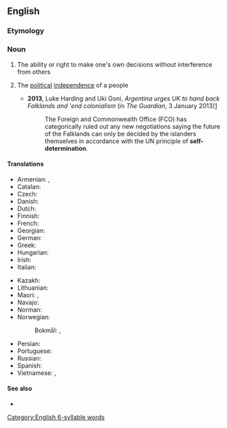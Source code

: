 ==English==

===Etymology===
{{prefix|self|determination|lang=en}}

===Noun===
{{wikipedia}}
{{en-noun|-}}

# The ability or right to make one's own decisions without interference from others
# {{lb|en|politics}} The [[political]] [[independence]] of a people
#* '''2013''', Luke Harding and Uki Goni, ''Argentina urges UK to hand back Falklands and 'end colonialism'' (in ''The Guardian'', 3 January 2013)[http://www.guardian.co.uk/uk/2013/jan/02/argentina-britain-hand-back-falklands]
#*: The Foreign and Commonwealth Office (FCO) has categorically ruled out any new negotiations saying the future of the Falklands can only be decided by the islanders themselves in accordance with the UN principle of '''self-determination'''.

====Translations====
{{trans-top|political independence of a people}}
* Armenian: {{t+|hy|ինքնորոշում|sc=Armn}}, {{t|hy|ավտո- դետերմինացիոնիզմ}}
* Catalan: {{t|ca|autodeterminació|f}}
* Czech: {{t|cs|sebeurčení|n}}
* Danish: {{t|da|selvbestemmelse|c}}
* Dutch: {{t+|nl|zelfbeschikking|f}}
* Finnish: {{t+|fi|itsemääräämisoikeus}}
* French: {{t+|fr|autodétermination}}
* Georgian: {{t|ka|თვითგამორკვევა}}
* German: {{t+|de|Selbstbestimmung|f}}
* Greek: {{t+|el|αυτοδιάθεση|f}}
* Hungarian: {{t+|hu|önrendelkezés}}
* Irish: {{t|ga|féinchinneadh|m}}
* Italian: {{t+|it|autodeterminazione|f}}
{{trans-mid}}
* Kazakh: {{t|kk|өзін-өзі билеу|sc=Cyrl}}
* Lithuanian: {{t|lt|apsisprendimas|m}}
* Maori: {{t|mi|motuhaketanga}}, {{t|mi|tino rangatiratanga}}
* Navajo: {{t|nv|tʼáá hó ájítʼéego}}
* Norman: {{t|nrf|dêtèrminnâtion dé sé|f}}
* Norwegian:
*: Bokmål: {{t|nb|selvbestemmelse|m}}, {{t|nb|sjølbestemmelse|m}}
* Persian: {{t|fa|تعیین سرنوشت|tr=ta'yin-e sarnevešt|sc=fa-Arab}}
* Portuguese: {{t+|pt|autodeterminação|f}}
* Russian: {{t+|ru|самоопределе́ние}}
* Spanish: {{t|es|autodeterminación|f}}
* Vietnamese: {{t|vi|sự tự quyết}}, {{t|vi|quyền tự quyết}}
{{trans-bottom}}

====See also====
* {{l|en|territorial integrity}}

[[Category:English 6-syllable words]]